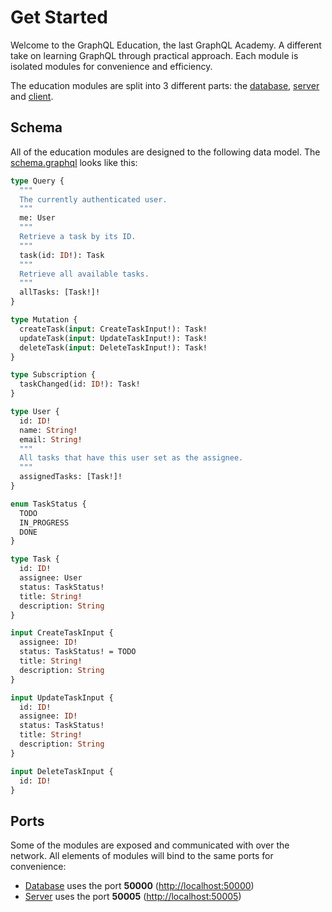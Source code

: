 # Get Started

Welcome to the GraphQL Education, the last GraphQL Academy. A different take on learning GraphQL through practical approach. Each module is isolated modules for convenience and efficiency.

The education modules are split into 3 different parts: the [database](/database/introduction), [server](/server/introduction) and [client](/client/introduction).

## Schema

All of the education modules are designed to the following data model. The [schema.graphql](https://github.com/the-guild-org/graphql-education/blob/main/schema.graphql) looks like this:

```graphql file="schema.graphql"
type Query {
  """
  The currently authenticated user.
  """
  me: User
  """
  Retrieve a task by its ID.
  """
  task(id: ID!): Task
  """
  Retrieve all available tasks.
  """
  allTasks: [Task!]!
}

type Mutation {
  createTask(input: CreateTaskInput!): Task!
  updateTask(input: UpdateTaskInput!): Task!
  deleteTask(input: DeleteTaskInput!): Task!
}

type Subscription {
  taskChanged(id: ID!): Task!
}

type User {
  id: ID!
  name: String!
  email: String!
  """
  All tasks that have this user set as the assignee.
  """
  assignedTasks: [Task!]!
}

enum TaskStatus {
  TODO
  IN_PROGRESS
  DONE
}

type Task {
  id: ID!
  assignee: User
  status: TaskStatus!
  title: String!
  description: String
}

input CreateTaskInput {
  assignee: ID!
  status: TaskStatus! = TODO
  title: String!
  description: String
}

input UpdateTaskInput {
  id: ID!
  assignee: ID!
  status: TaskStatus!
  title: String!
  description: String
}

input DeleteTaskInput {
  id: ID!
}
```

## Ports

Some of the modules are exposed and communicated with over the network. All elements of modules will bind to the same ports for convenience:

- [Database](/database) uses the port **50000** ([http://localhost:50000](http://localhost:50000))
- [Server](/server) uses the port **50005** ([http://localhost:50005](http://localhost:50005))
